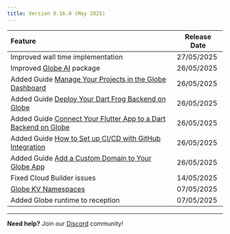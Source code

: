 ```yaml
---
title: Version 0.16.0 (May 2025)
---
```


| Feature                                                                                                              | Release Date |
| :------------------------------------------------------------------------------------------------------------------- | ------------ |
| Improved wall time implementation                                                                                    | 27/05/2025   |
| Improved [Globe AI](/products/ai) package                                                                            | 26/05/2025   |
| Added Guide [Manage Your Projects in the Globe Dashboard](https://docs.globe.dev/guides)                             | 26/05/2025   |
| Added Guide [Deploy Your Dart Frog Backend on Globe](https://docs.globe.dev/guides/dart-frog-deployment)             | 26/05/2025   |
| Added Guide [Connect Your Flutter App to a Dart Backend on Globe](https://docs.globe.dev/guides/connect-flutter-app) | 26/05/2025   |
| Added Guide [How to Set up CI/CD with GitHub Integration](https://docs.globe.dev/guides/github-integration)          | 26/05/2025   |
| Added Guide [Add a Custom Domain to Your Globe App](https://docs.globe.dev/guides/add-custom-domain)                 | 26/05/2025   |
| Fixed Cloud Builder issues                                                                                           | 14/05/2025   |
| [Globe KV Namespaces](/products)                                                                                     | 07/05/2025   |
| Added Globe runtime to reception                                                                                     | 07/05/2025   |

---

**Need help?** Join our [Discord](https://invertase.link/globe-discord) community!
